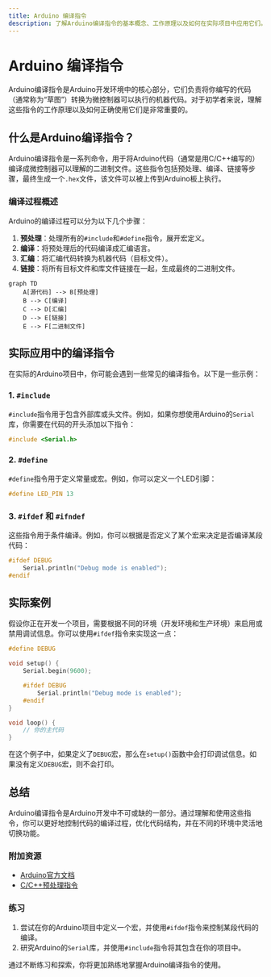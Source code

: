 ```yaml
---
title: Arduino 编译指令
description: 了解Arduino编译指令的基本概念、工作原理以及如何在实际项目中应用它们。
---
```


# Arduino 编译指令

Arduino编译指令是Arduino开发环境中的核心部分，它们负责将你编写的代码（通常称为“草图”）转换为微控制器可以执行的机器代码。对于初学者来说，理解这些指令的工作原理以及如何正确使用它们是非常重要的。

## 什么是Arduino编译指令？

Arduino编译指令是一系列命令，用于将Arduino代码（通常是用C/C++编写的）编译成微控制器可以理解的二进制文件。这些指令包括预处理、编译、链接等步骤，最终生成一个`.hex`文件，该文件可以被上传到Arduino板上执行。

### 编译过程概述

Arduino的编译过程可以分为以下几个步骤：

1. **预处理**：处理所有的`#include`和`#define`指令，展开宏定义。
2. **编译**：将预处理后的代码编译成汇编语言。
3. **汇编**：将汇编代码转换为机器代码（目标文件）。
4. **链接**：将所有目标文件和库文件链接在一起，生成最终的二进制文件。

```mermaid
graph TD
    A[源代码] --> B[预处理]
    B --> C[编译]
    C --> D[汇编]
    D --> E[链接]
    E --> F[二进制文件]
```

## 实际应用中的编译指令

在实际的Arduino项目中，你可能会遇到一些常见的编译指令。以下是一些示例：

### 1. `#include`

`#include`指令用于包含外部库或头文件。例如，如果你想使用Arduino的`Serial`库，你需要在代码的开头添加以下指令：

```cpp
#include <Serial.h>
```

### 2. `#define`

`#define`指令用于定义常量或宏。例如，你可以定义一个LED引脚：

```cpp
#define LED_PIN 13
```

### 3. `#ifdef` 和 `#ifndef`

这些指令用于条件编译。例如，你可以根据是否定义了某个宏来决定是否编译某段代码：

```cpp
#ifdef DEBUG
    Serial.println("Debug mode is enabled");
#endif
```

## 实际案例

假设你正在开发一个项目，需要根据不同的环境（开发环境和生产环境）来启用或禁用调试信息。你可以使用`#ifdef`指令来实现这一点：

```cpp
#define DEBUG

void setup() {
    Serial.begin(9600);

    #ifdef DEBUG
        Serial.println("Debug mode is enabled");
    #endif
}

void loop() {
    // 你的主代码
}
```

在这个例子中，如果定义了`DEBUG`宏，那么在`setup()`函数中会打印调试信息。如果没有定义`DEBUG`宏，则不会打印。

## 总结

Arduino编译指令是Arduino开发中不可或缺的一部分。通过理解和使用这些指令，你可以更好地控制代码的编译过程，优化代码结构，并在不同的环境中灵活地切换功能。

### 附加资源

- [Arduino官方文档](https://www.arduino.cc/en/Guide/HomePage)
- [C/C++预处理指令](https://en.cppreference.com/w/cpp/preprocessor)

### 练习

1. 尝试在你的Arduino项目中定义一个宏，并使用`#ifdef`指令来控制某段代码的编译。
2. 研究Arduino的`Serial`库，并使用`#include`指令将其包含在你的项目中。

通过不断练习和探索，你将更加熟练地掌握Arduino编译指令的使用。
